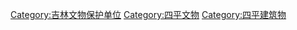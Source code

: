 [[Category:吉林文物保护单位|Category:吉林文物保护单位]]
[[Category:四平文物|Category:四平文物]]
[[Category:四平建筑物|Category:四平建筑物]]